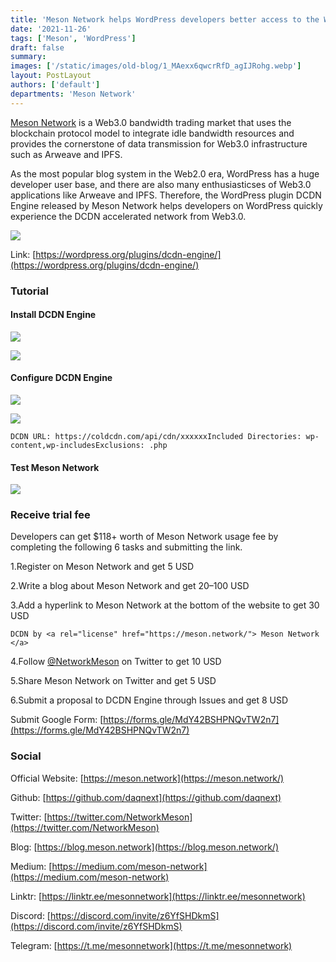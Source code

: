 ```yaml
---
title: 'Meson Network helps WordPress developers better access to the Web3.0'
date: '2021-11-26'
tags: ['Meson', 'WordPress']
draft: false
summary:
images: ['/static/images/old-blog/1_MAexx6qwcrRfD_agIJRohg.webp']
layout: PostLayout
authors: ['default']
departments: 'Meson Network'
---
```


[Meson Network](https://meson.network/) is a Web3.0 bandwidth trading market that uses the blockchain protocol model to integrate idle bandwidth resources and provides the cornerstone of data transmission for Web3.0 infrastructure such as Arweave and IPFS.

As the most popular blog system in the Web2.0 era, WordPress has a huge developer user base, and there are also many enthusiasticses of Web3.0 applications like Arweave and IPFS. Therefore, the WordPress plugin DCDN Engine released by Meson Network helps developers on WordPress quickly experience the DCDN accelerated network from Web3.0.

![](/static/images/old-blog/0_Uw3HLoFC2kG3zAUd.jpg)

Link: [https://wordpress.org/plugins/dcdn-engine/](https://wordpress.org/plugins/dcdn-engine/)

### **Tutorial**

#### **Install DCDN Engine**

![](/static/images/old-blog/0_k7M3CrDJprgCbnv3.jpg)

![](/static/images/old-blog/0_5NGrgDV_Z3zGmPQL.jpg)

#### **Configure DCDN Engine**

![](/static/images/old-blog/0_Q8hYdq8fmS_Af9Po.jpg)

![](/static/images/old-blog/0_V5cyRMB9EJpN6Zoh.jpg)

```
DCDN URL: https://coldcdn.com/api/cdn/xxxxxxIncluded Directories: wp-content,wp-includesExclusions: .php
```

#### **Test Meson Network**

![](/static/images/old-blog/0_MC8jMNtcFidAW5sb.jpg)

### **Receive trial fee**

Developers can get $118+ worth of Meson Network usage fee by completing the following 6 tasks and submitting the link.

1.Register on Meson Network and get 5 USD

2.Write a blog about Meson Network and get 20–100 USD

3.Add a hyperlink to Meson Network at the bottom of the website to get 30 USD

```
DCDN by <a rel="license" href="https://meson.network/"> Meson Network </a>
```

4.Follow [@NetworkMeson](https://hashnode.com/@NetworkMeson) on Twitter to get 10 USD

5.Share Meson Network on Twitter and get 5 USD

6.Submit a proposal to DCDN Engine through Issues and get 8 USD

Submit Google Form: [https://forms.gle/MdY42BSHPNQvTW2n7](https://forms.gle/MdY42BSHPNQvTW2n7)

### **Social**

Official Website: [https://meson.network](https://meson.network/)

Github: [https://github.com/daqnext](https://github.com/daqnext)

Twitter: [https://twitter.com/NetworkMeson](https://twitter.com/NetworkMeson)

Blog: [https://blog.meson.network](https://blog.meson.network/)

Medium: [https://medium.com/meson-network](https://medium.com/meson-network)

Linktr: [https://linktr.ee/mesonnetwork](https://linktr.ee/mesonnetwork)

Discord: [https://discord.com/invite/z6YfSHDkmS](https://discord.com/invite/z6YfSHDkmS)

Telegram: [https://t.me/mesonnetwork](https://t.me/mesonnetwork)
